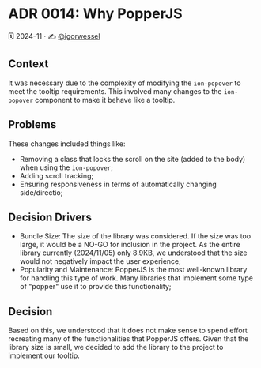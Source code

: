 
<Meta title='Docs/Architecture Decision Records/ADR 0014: Why PopperJS' />

# ADR 0014: Why PopperJS

🗓️ 2024-11 · ✍️ [@igorwessel](https://github.com/igorwessel)

## Context

It was necessary due to the complexity of modifying the `ion-popover` to meet the tooltip requirements. This involved many changes to the `ion-popover` component to make it behave like a tooltip.

## Problems

These changes included things like:

- Removing a class that locks the scroll on the site (added to the body) when using the `ion-popover`;
- Adding scroll tracking;
- Ensuring responsiveness in terms of automatically changing side/directio;

## Decision Drivers

- Bundle Size: The size of the library was considered. If the size was too large, it would be a NO-GO for inclusion in the project. As the entire library currently (2024/11/05) only 8.9KB, we understood that the size would not negatively impact the user experience;
- Popularity and Maintenance: PopperJS is the most well-known library for handling this type of work. Many libraries that implement some type of "popper" use it to provide this functionality;

## Decision

Based on this, we understood that it does not make sense to spend effort recreating many of the functionalities that PopperJS offers. Given that the library size is small, we decided to add the library to the project to implement our tooltip.
